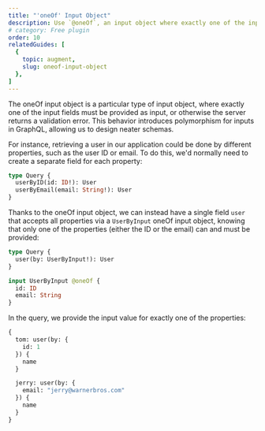 ```yaml
---
title: "'oneOf' Input Object"
description: Use `@oneOf`, an input object where exactly one of the input fields must be provided, or the server returns a validation error.
# category: Free plugin
order: 10
relatedGuides: [
  {
    topic: augment,
    slug: oneof-input-object
  },
]
---
```


The oneOf input object is a particular type of input object, where exactly one of the input fields must be provided as input, or otherwise the server returns a validation error. This behavior introduces polymorphism for inputs in GraphQL, allowing us to design neater schemas.

For instance, retrieving a user in our application could be done by different properties, such as the user ID or email. To do this, we'd normally need to create a separate field for each property:

```graphql
type Query {
  userByID(id: ID!): User
  userByEmail(email: String!): User
}
```

Thanks to the oneOf input object, we can instead have a single field `user` that accepts all properties via a `UserByInput` oneOf input object, knowing that only one of the properties (either the ID or the email) can and must be provided:

```graphql
type Query {
  user(by: UserByInput!): User
}

input UserByInput @oneOf {
  id: ID
  email: String
}
```

In the query, we provide the input value for exactly one of the properties:

```graphql
{
  tom: user(by: {
    id: 1
  }) {
    name
  }

  jerry: user(by: {
    email: "jerry@warnerbros.com"
  }) {
    name
  }
}
```
